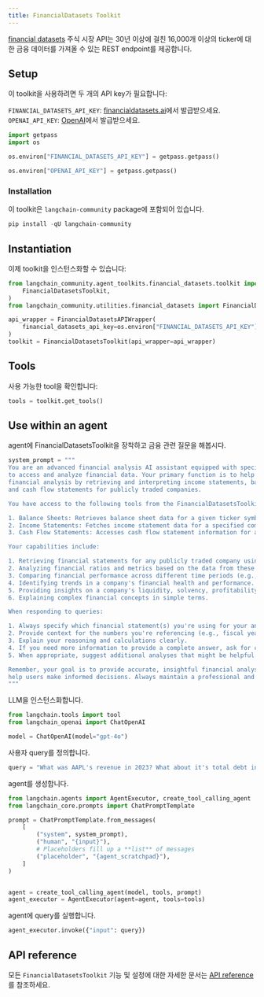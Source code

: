 ```yaml
---
title: FinancialDatasets Toolkit
---
```


[financial datasets](https://financialdatasets.ai/) 주식 시장 API는 30년 이상에 걸친 16,000개 이상의 ticker에 대한 금융 데이터를 가져올 수 있는 REST endpoint를 제공합니다.

## Setup

이 toolkit을 사용하려면 두 개의 API key가 필요합니다:

`FINANCIAL_DATASETS_API_KEY`: [financialdatasets.ai](https://financialdatasets.ai/)에서 발급받으세요.
`OPENAI_API_KEY`: [OpenAI](https://platform.openai.com/)에서 발급받으세요.

```python
import getpass
import os

os.environ["FINANCIAL_DATASETS_API_KEY"] = getpass.getpass()
```

```python
os.environ["OPENAI_API_KEY"] = getpass.getpass()
```

### Installation

이 toolkit은 `langchain-community` package에 포함되어 있습니다.

```python
pip install -qU langchain-community
```

## Instantiation

이제 toolkit을 인스턴스화할 수 있습니다:

```python
from langchain_community.agent_toolkits.financial_datasets.toolkit import (
    FinancialDatasetsToolkit,
)
from langchain_community.utilities.financial_datasets import FinancialDatasetsAPIWrapper

api_wrapper = FinancialDatasetsAPIWrapper(
    financial_datasets_api_key=os.environ["FINANCIAL_DATASETS_API_KEY"]
)
toolkit = FinancialDatasetsToolkit(api_wrapper=api_wrapper)
```

## Tools

사용 가능한 tool을 확인합니다:

```python
tools = toolkit.get_tools()
```

## Use within an agent

agent에 FinancialDatasetsToolkit을 장착하고 금융 관련 질문을 해봅시다.

```python
system_prompt = """
You are an advanced financial analysis AI assistant equipped with specialized tools
to access and analyze financial data. Your primary function is to help users with
financial analysis by retrieving and interpreting income statements, balance sheets,
and cash flow statements for publicly traded companies.

You have access to the following tools from the FinancialDatasetsToolkit:

1. Balance Sheets: Retrieves balance sheet data for a given ticker symbol.
2. Income Statements: Fetches income statement data for a specified company.
3. Cash Flow Statements: Accesses cash flow statement information for a particular ticker.

Your capabilities include:

1. Retrieving financial statements for any publicly traded company using its ticker symbol.
2. Analyzing financial ratios and metrics based on the data from these statements.
3. Comparing financial performance across different time periods (e.g., year-over-year or quarter-over-quarter).
4. Identifying trends in a company's financial health and performance.
5. Providing insights on a company's liquidity, solvency, profitability, and efficiency.
6. Explaining complex financial concepts in simple terms.

When responding to queries:

1. Always specify which financial statement(s) you're using for your analysis.
2. Provide context for the numbers you're referencing (e.g., fiscal year, quarter).
3. Explain your reasoning and calculations clearly.
4. If you need more information to provide a complete answer, ask for clarification.
5. When appropriate, suggest additional analyses that might be helpful.

Remember, your goal is to provide accurate, insightful financial analysis to
help users make informed decisions. Always maintain a professional and objective tone in your responses.
"""
```

LLM을 인스턴스화합니다.

```python
from langchain.tools import tool
from langchain_openai import ChatOpenAI

model = ChatOpenAI(model="gpt-4o")
```

사용자 query를 정의합니다.

```python
query = "What was AAPL's revenue in 2023? What about it's total debt in Q1 2024?"
```

agent를 생성합니다.

```python
from langchain.agents import AgentExecutor, create_tool_calling_agent
from langchain_core.prompts import ChatPromptTemplate

prompt = ChatPromptTemplate.from_messages(
    [
        ("system", system_prompt),
        ("human", "{input}"),
        # Placeholders fill up a **list** of messages
        ("placeholder", "{agent_scratchpad}"),
    ]
)


agent = create_tool_calling_agent(model, tools, prompt)
agent_executor = AgentExecutor(agent=agent, tools=tools)
```

agent에 query를 실행합니다.

```python
agent_executor.invoke({"input": query})
```

## API reference

모든 `FinancialDatasetsToolkit` 기능 및 설정에 대한 자세한 문서는 [API reference](https://python.langchain.com/api_reference/community/agent_toolkits/langchain_community.agent_toolkits.financial_datasets.toolkit.FinancialDatasetsToolkit.html)를 참조하세요.